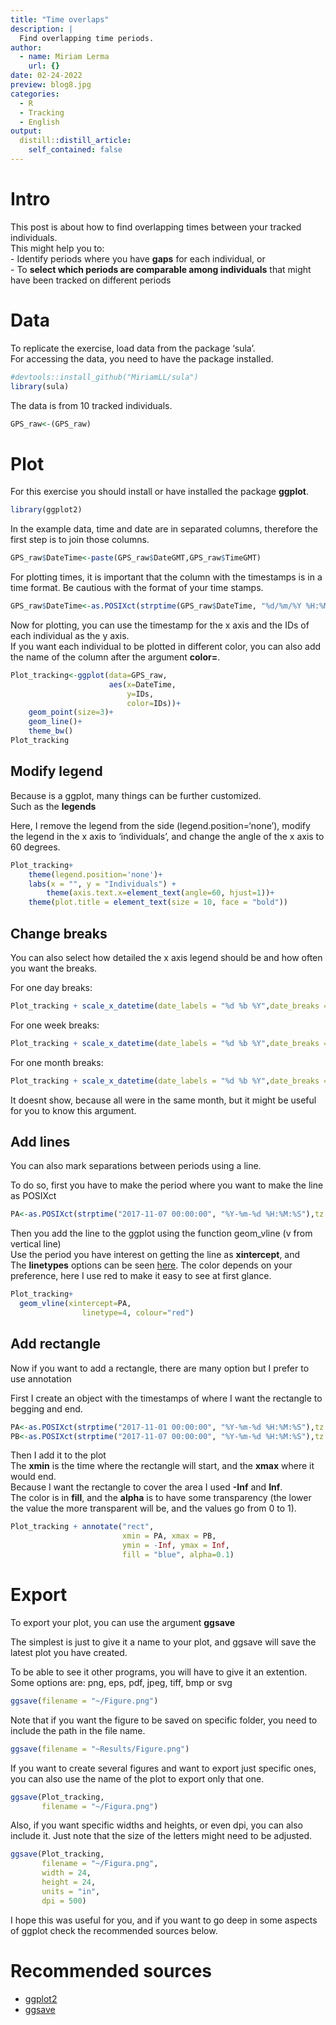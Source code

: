 ```yaml
---
title: "Time overlaps"
description: |
  Find overlapping time periods.
author:
  - name: Miriam Lerma
    url: {}
date: 02-24-2022
preview: blog8.jpg
categories:
  - R
  - Tracking
  - English
output:
  distill::distill_article:
    self_contained: false
---
```


# Intro

This post is about how to find overlapping times between your tracked individuals. <br>
This might help you to: <br>
- Identify periods where you have **gaps** for each individual, or <br>
- To **select which periods are comparable among individuals** that might have been tracked on different periods <br>


# Data
To replicate the exercise, load data from the package 'sula'. <br>
For accessing the data, you need to have the package installed. 

```r
#devtools::install_github("MiriamLL/sula")
library(sula)
```

The data is from 10 tracked individuals.

```r
GPS_raw<-(GPS_raw)
```

# Plot

For this exercise you should install or have installed the package **ggplot**.

```r
library(ggplot2)
```


In the example data, time and date are in separated columns, therefore the first step is to join those columns.

```r
GPS_raw$DateTime<-paste(GPS_raw$DateGMT,GPS_raw$TimeGMT)
```

For plotting times, it is important that the column with the timestamps is in a time format.
Be cautious with the format of your time stamps.

```r
GPS_raw$DateTime<-as.POSIXct(strptime(GPS_raw$DateTime, "%d/%m/%Y %H:%M:%S"),tz = "GMT")
```


Now for plotting, you can use the timestamp for the x axis and the IDs of each individual as the y axis.  
If you want each individual to be plotted in different color, you can also add the name of the column after the argument **color=**.

```r
Plot_tracking<-ggplot(data=GPS_raw,
                      aes(x=DateTime,
                          y=IDs,
                          color=IDs))+
    geom_point(size=3)+
    geom_line()+
    theme_bw()
Plot_tracking
```



## Modify legend
Because is a ggplot, many things can be further customized.  
Such as the **legends**

Here, I remove the legend from the side (legend.position='none'), modify the legend in the x axis to 'individuals', and change the angle of the x axis to 60 degrees. 

```r
Plot_tracking+
    theme(legend.position='none')+
    labs(x = "", y = "Individuals") +
        theme(axis.text.x=element_text(angle=60, hjust=1))+
    theme(plot.title = element_text(size = 10, face = "bold"))
```

## Change breaks
You can also select how detailed the x axis legend should be and how often you want the breaks.

For one day breaks:

```r
Plot_tracking + scale_x_datetime(date_labels = "%d %b %Y",date_breaks = "1 day")
```

For one week breaks:

```r
Plot_tracking + scale_x_datetime(date_labels = "%d %b %Y",date_breaks = "1 week")
```

For one month breaks:

```r
Plot_tracking + scale_x_datetime(date_labels = "%d %b %Y",date_breaks = "1 month")
```

It doesnt show, because all were in the same month, but it might be useful for you to know this argument. 

## Add lines
You can also mark separations between periods using a line.

To do so, first you have to make the period where you want to make the line as POSIXct

```r
PA<-as.POSIXct(strptime("2017-11-07 00:00:00", "%Y-%m-%d %H:%M:%S"),tz = "GMT")
```

Then you add the line to the ggplot using the function geom_vline (v from vertical line) <br>
Use the period you have interest on getting the line as **xintercept**, and <br>
The **linetypes** options can be seen [here](http://www.cookbook-r.com/Graphs/Shapes_and_line_types/).
The color depends on your preference, here I use red to make it easy to see at first glance.

```r
Plot_tracking+
  geom_vline(xintercept=PA,
                linetype=4, colour="red")
```

## Add rectangle

Now if you want to add a rectangle, there are many option but I prefer to use annotation

First I create an object with the timestamps of where I want the rectangle to begging and end.

```r
PA<-as.POSIXct(strptime("2017-11-01 00:00:00", "%Y-%m-%d %H:%M:%S"),tz = "GMT")
PB<-as.POSIXct(strptime("2017-11-07 00:00:00", "%Y-%m-%d %H:%M:%S"),tz = "GMT")
```

Then I add it to the plot <br>
The **xmin** is the time where the rectangle will start, and the **xmax** where it would end. <br>
Because I want the rectangle to cover the area I used **-Inf** and **Inf**. <br>
The color is in **fill**, and the **alpha** is to have some transparency (the lower the value the more transparent will be, and the values go from 0 to 1).

```r
Plot_tracking + annotate("rect",
                         xmin = PA, xmax = PB, 
                         ymin = -Inf, ymax = Inf,  
                         fill = "blue", alpha=0.1)
```
# Export

To export your plot, you can use the argument **ggsave**

The simplest is just to give it a name to your plot, and ggsave will save the latest plot you have created.

To be able to see it other programs, you will have to give it an extention. Some options are: png, eps, pdf, jpeg, tiff, bmp or svg

```r
ggsave(filename = "~/Figure.png")
```

Note that if you want the figure to be saved on specific folder, you need to include the path in the file name.

```r
ggsave(filename = "~Results/Figure.png")
```

If you want to create several figures and want to export just specific ones, you can also use the name of the plot to export only that one.

```r
ggsave(Plot_tracking, 
       filename = "~/Figura.png")
```

Also, if you want specific widths and heights, or even dpi, you can also include it. 
Just note that the size of the letters might need to be adjusted.

```r
ggsave(Plot_tracking, 
       filename = "~/Figura.png",
       width = 24, 
       height = 24, 
       units = "in",
       dpi = 500)
```


I hope this was useful for you, and if you want to go deep in some aspects of ggplot check the recommended sources below.

# Recommended sources

- [ggplot2](https://ggplot2.tidyverse.org/index.html)
- [ggsave](https://ggplot2.tidyverse.org/reference/ggsave.html) 
